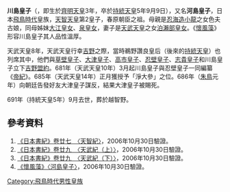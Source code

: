 {{japanese|japanese=川島皇子|kana=かわしまのみこ|romaji= Kaoshima no Miko||舊寫=川島皇子}}
'''川島皇子'''（{{bd|657年||691年|10月6日}}，即生於[[齊明天皇|齊明天皇]]3年，卒於[[持統天皇|持統天皇]]5年9月9日），又名'''河島皇子'''，日本[[飛鳥時代|飛鳥時代]]皇族，[[天智天皇|天智天皇]]第2皇子，春原朝臣之祖。母親是[[忍海造小龍|忍海造小龍]]之女色夫古娘，同母姊妹[[大江皇女|大江皇女]]、[[泉皇女|泉皇女]]，妻子是[[天武天皇|天武天皇]]之女[[泊瀨部皇女|泊瀨部皇女]]。《[[懷風藻|懷風藻]]》形容川島皇子其人品性溫厚。

天武天皇8年，天武天皇行幸[[吉野|吉野]]之際，當時鵜野讚良皇后（後來的[[持統天皇|持統天皇]]）也列席其中，他們與[[草壁皇子|草壁皇子]]、[[大津皇子|大津皇子]]、[[高市皇子|高市皇子]]、[[忍壁皇子|忍壁皇子]]、[[志貴皇子|志貴皇子]]和川島皇子立下[[吉野盟約|吉野盟約]]。681年（天武天皇10年）3月起川島皇子與忍壁皇子一同編纂《[[帝紀|帝紀]]》。685年（天武天皇14年）正月獲授予「淨大參」之位。686年（[[朱鳥|朱鳥]]元年）向朝廷告發好友大津皇子謀反，結果大津皇子被賜死。

691年（持統天皇5年）9月去世，葬於越智野。

==參考資料==
<div class="references-small">
#[https://web.archive.org/web/20050310111552/http://applepig.idv.tw/kuon/furu/text/syoki/syoki27_1.htm 《日本書紀》卷廿七　〈天智紀〉]，2006年10月30日驗證。
#[https://web.archive.org/web/20070310122618/http://applepig.idv.tw/kuon/furu/text/syoki/syoki29_1.htm 《日本書紀》卷廿九　〈天武紀（上）〉]，2006年10月30日驗證。
#[https://web.archive.org/web/20070310154132/http://applepig.idv.tw/kuon/furu/text/syoki/syoki29_2.htm 《日本書紀》卷廿九　〈天武紀（下）〉]，2006年10月30日驗證。
#[https://web.archive.org/web/20060501043351/http://applepig.idv.tw/kuon/furu/text/waka/kaifuu/kaifuu01.htm#kawasima 《懷風藻》〈河島皇子〉]，2006年10月30日驗證。
</div>

[[Category:飛鳥時代男性皇族|Category:飛鳥時代男性皇族]]
